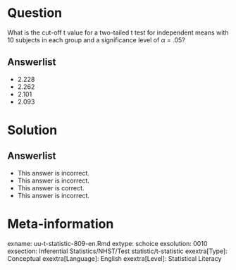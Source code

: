 Question
========
  
What is the cut-off t value for a two-tailed t test for independent means with 10 subjects in each group and a significance level of $\alpha$ = .05?
  
Answerlist
----------
* 2.228
* 2.262
* 2.101
* 2.093

Solution
========

Answerlist
----------
* This answer is incorrect.
* This answer is incorrect.
* This answer is correct.
* This answer is incorrect.

Meta-information
================
exname: uu-t-statistic-809-en.Rmd
extype: schoice
exsolution: 0010
exsection: Inferential Statistics/NHST/Test statistic/t-statistic
exextra[Type]: Conceptual
exextra[Language]: English
exextra[Level]: Statistical Literacy